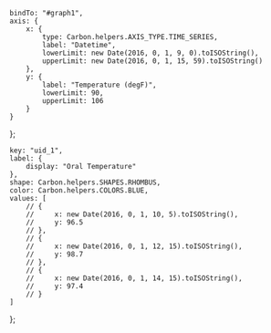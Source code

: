 

    bindTo: "#graph1",
    axis: {
        x: {
            type: Carbon.helpers.AXIS_TYPE.TIME_SERIES,
            label: "Datetime",
            lowerLimit: new Date(2016, 0, 1, 9, 0).toISOString(),
            upperLimit: new Date(2016, 0, 1, 15, 59).toISOString()
        },
        y: {
            label: "Temperature (degF)",
            lowerLimit: 90,
            upperLimit: 106
        }
    }
};


    key: "uid_1",
    label: {
        display: "Oral Temperature"
    },
    shape: Carbon.helpers.SHAPES.RHOMBUS,
    color: Carbon.helpers.COLORS.BLUE,
    values: [
        // {
        //     x: new Date(2016, 0, 1, 10, 5).toISOString(),
        //     y: 96.5
        // },
        // {
        //     x: new Date(2016, 0, 1, 12, 15).toISOString(),
        //     y: 98.7
        // },
        // {
        //     x: new Date(2016, 0, 1, 14, 15).toISOString(),
        //     y: 97.4
        // }
    ]
};


<LineGraph graphID="graph1" graphConfig={graphconfig} dataset={linedataset}/>